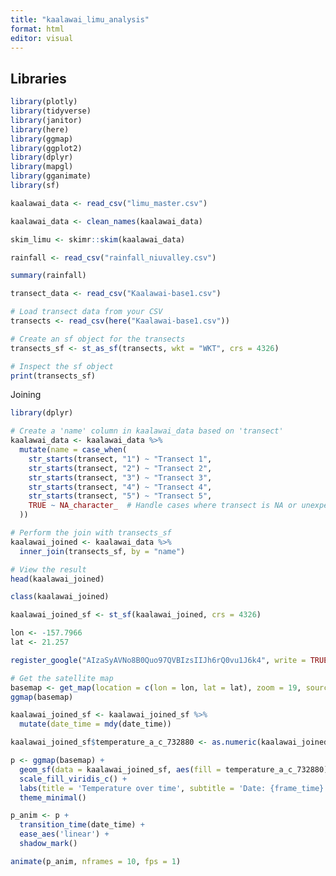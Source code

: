 ```yaml
---
title: "kaalawai_limu_analysis"
format: html
editor: visual
---
```


## ![]()Libraries

```r
library(plotly)
library(tidyverse)
library(janitor)
library(here)
library(ggmap)
library(ggplot2)
library(dplyr)
library(mapgl)
library(gganimate)
library(sf)
```

```r
kaalawai_data <- read_csv("limu_master.csv")
```

```r
kaalawai_data <- clean_names(kaalawai_data)
```

```r
skim_limu <- skimr::skim(kaalawai_data)
```

```r
rainfall <- read_csv("rainfall_niuvalley.csv")

```

```r
summary(rainfall)
```

```r
transect_data <- read_csv("Kaalawai-base1.csv")
```

```r
# Load transect data from your CSV
transects <- read_csv(here("Kaalawai-base1.csv"))

# Create an sf object for the transects
transects_sf <- st_as_sf(transects, wkt = "WKT", crs = 4326)

# Inspect the sf object
print(transects_sf)

```

Joining

```r
library(dplyr)

# Create a 'name' column in kaalawai_data based on 'transect'
kaalawai_data <- kaalawai_data %>%
  mutate(name = case_when(
    str_starts(transect, "1") ~ "Transect 1",
    str_starts(transect, "2") ~ "Transect 2",
    str_starts(transect, "3") ~ "Transect 3",
    str_starts(transect, "4") ~ "Transect 4",
    str_starts(transect, "5") ~ "Transect 5",
    TRUE ~ NA_character_  # Handle cases where transect is NA or unexpected
  ))

# Perform the join with transects_sf
kaalawai_joined <- kaalawai_data %>%
  inner_join(transects_sf, by = "name")

# View the result
head(kaalawai_joined)

```

```r
class(kaalawai_joined)
```

```r
kaalawai_joined_sf <- st_sf(kaalawai_joined, crs = 4326)
```

```r
lon <- -157.7966
lat <- 21.257

register_google("AIzaSyAVNo8B0Quo97QVBIzsIIJh6rQ0vu1J6k4", write = TRUE)

# Get the satellite map
basemap <- get_map(location = c(lon = lon, lat = lat), zoom = 19, source = "google", maptype = "satellite")
ggmap(basemap)
```

```r
kaalawai_joined_sf <- kaalawai_joined_sf %>%
  mutate(date_time = mdy(date_time))
```

```r
kaalawai_joined_sf$temperature_a_c_732880 <- as.numeric(kaalawai_joined_sf$temperature_a_c_732880)
```

```r
p <- ggmap(basemap) +
  geom_sf(data = kaalawai_joined_sf, aes(fill = temperature_a_c_732880), color = "black", alpha = 0.5) +
  scale_fill_viridis_c() +
  labs(title = 'Temperature over time', subtitle = 'Date: {frame_time}', fill = "Temperature (°C)") +
  theme_minimal()
```

```r
p_anim <- p +
  transition_time(date_time) +
  ease_aes('linear') +
  shadow_mark()
```

```r
animate(p_anim, nframes = 10, fps = 1)
```
